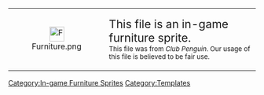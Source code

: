 <center>
{| width="50%" align="center" style="background: #00BFFF; border: #0080FF 3px solid; {{roundy|20px}}"
|- align="center"
| width="40px" height="20px" align="center" style="background: clear; border: clear 3px solid; {{roundy|150px}}" | [[File:Furniture.png|30px|link=]]
|<big><big>This file is an in-game furniture sprite.</big></big><br><small>This file was from ''Club Penguin''. Our usage of this file is believed to be fair use.</small>
|}</center>
<includeonly>[[Category:In-game Furniture Sprites]]</includeonly>
<noinclude>[[Category:Templates]]</noinclude>
